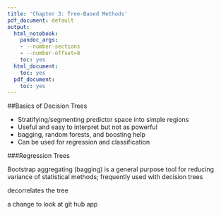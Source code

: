 ```yaml
---
title: 'Chapter 3: Tree-Based Methods'
pdf_document: default
output:
  html_notebook:
    pandoc_args:
    - --number-sections
    - --number-offset=8
    toc: yes
  html_document:
    toc: yes
  pdf_document:
    toc: yes
---
```

\setcounter{section}{8}

##Basics of Decision Trees

* Stratifying/segmenting predictor space into simple regions
* Useful and easy to interpret but not as powerful
* bagging, random forests, and boosting help
* Can be used for regression and classification

###Regression Trees




\subsubsection{Classification Trees}

\subsubsection{Tree Versus Linear Models}

\subsubsection{Advantages and Disadvantages of Trees}


\subsection{Bagging, Random Forests, Boosting}

\subsection{Bagging}

Bootstrap aggregating (bagging) is a general purpose tool for reducing variance of statistical methods; frequently used with decision trees

\subsection{Random Forests}

decorrelates the tree

a change to look at git hub app

\subsection{Boosting}




















